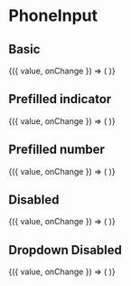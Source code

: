 
<Meta title="Components/PhoneInput" />

# PhoneInput

## Basic

<Canvas>
  <Story name="Basic">
    <ControlValue value="">
      {({ value, onChange }) => (
        <PhoneInput value={value} onChange={onChange} />
      )}
    </ControlValue>
  </Story>
</Canvas>

## Prefilled indicator

<Canvas>
  <Story name="Prefilled indicator">
    <ControlValue value="+33">
      {({ value, onChange }) => (
        <PhoneInput value={value} onChange={onChange} />
      )}
    </ControlValue>
  </Story>
</Canvas>

## Prefilled number

<Canvas>
  <Story name="Prefilled number">
    <ControlValue value="+33607080910">
      {({ value, onChange }) => (
        <PhoneInput value={value} onChange={onChange} />
      )}
    </ControlValue>
  </Story>
</Canvas>

## Disabled

<Canvas>
  <Story name="Disabled">
    <ControlValue value="+33607080910">
      {({ value, onChange }) => (
        <PhoneInput value={value} onChange={onChange} disabled />
      )}
    </ControlValue>
  </Story>
</Canvas>

## Dropdown Disabled

<Canvas>
  <Story name="Dropdown disabled">
    <ControlValue value="+33607080910">
      {({ value, onChange }) => (
        <PhoneInput value={value} onChange={onChange} disableDropdown />
      )}
    </ControlValue>
  </Story>
</Canvas>

<ArgsTable of={PhoneInput} />
